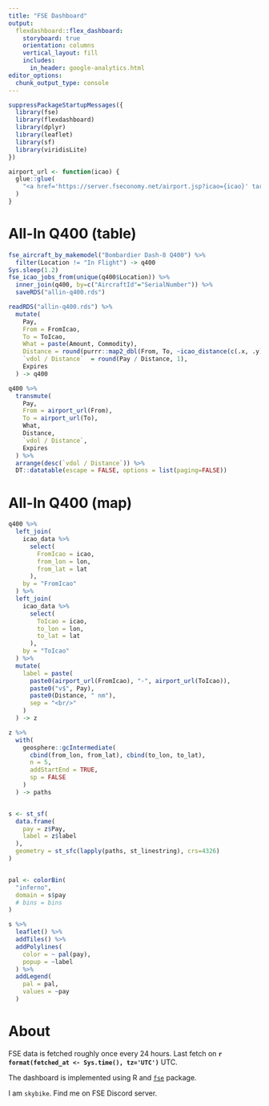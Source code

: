 ```yaml
---
title: "FSE Dashboard"
output: 
  flexdashboard::flex_dashboard:
    storyboard: true
    orientation: columns
    vertical_layout: fill
    includes:
      in_header: google-analytics.html
editor_options: 
  chunk_output_type: console
---
```


```r
suppressPackageStartupMessages({
  library(fse)
  library(flexdashboard)
  library(dplyr)
  library(leaflet)
  library(sf)
  library(viridisLite)
})

airport_url <- function(icao) {
  glue::glue(
    "<a href='https://server.fseconomy.net/airport.jsp?icao={icao}' target='_blank'>{icao}</a>"
  )
}
```
























# All-In Q400 (table)

```r
fse_aircraft_by_makemodel("Bombardier Dash-8 Q400") %>%
  filter(Location != "In Flight") -> q400
Sys.sleep(1.2)
fse_icao_jobs_from(unique(q400$Location)) %>%
  inner_join(q400, by=c("AircraftId"="SerialNumber")) %>%
  saveRDS("allin-q400.rds")
```

```r
readRDS("allin-q400.rds") %>%
  mutate(
    Pay,
    From = FromIcao, 
    To = ToIcao, 
    What = paste(Amount, Commodity),
    Distance = round(purrr::map2_dbl(From, To, ~icao_distance(c(.x, .y)))),
    `vdol / Distance`  = round(Pay / Distance, 1),
    Expires
  ) -> q400
```

```r
q400 %>%
  transmute(
    Pay,
    From = airport_url(From), 
    To = airport_url(To), 
    What,
    Distance,
    `vdol / Distance`,
    Expires
  ) %>%
  arrange(desc(`vdol / Distance`)) %>%
  DT::datatable(escape = FALSE, options = list(paging=FALSE))
```







# All-In Q400 (map)

```r
q400 %>%
  left_join(
    icao_data %>%
      select(
        FromIcao = icao,
        from_lon = lon,
        from_lat = lat
      ),
    by = "FromIcao"
  ) %>%
  left_join(
    icao_data %>%
      select(
        ToIcao = icao,
        to_lon = lon,
        to_lat = lat
      ),
    by = "ToIcao"
  ) %>%
  mutate(
    label = paste(
      paste0(airport_url(FromIcao), "-", airport_url(ToIcao)),
      paste0("v$", Pay),
      paste0(Distance, " nm"),
      sep = "<br/>"
    )
  ) -> z

z %>%
  with(
    geosphere::gcIntermediate(
      cbind(from_lon, from_lat), cbind(to_lon, to_lat),
      n = 5,
      addStartEnd = TRUE,
      sp = FALSE
    )
  ) -> paths


s <- st_sf(
  data.frame(
    pay = z$Pay, 
    label = z$label
  ), 
  geometry = st_sfc(lapply(paths, st_linestring), crs=4326)
)


pal <- colorBin(
  "inferno", 
  domain = s$pay
  # bins = bins
)

s %>%
  leaflet() %>%
  addTiles() %>%
  addPolylines(
    color = ~ pal(pay),
    popup = ~label
  ) %>%
  addLegend(
    pal = pal,
    values = ~pay
  )
```










# About

FSE data is fetched roughly once every 24 hours. Last fetch on **`r format(fetched_at <- Sys.time(), tz='UTC')`** UTC.

The dashboard is implemented using R and [`fse`](https://github.com/rfse/fse) package.

I am `skybike`. Find me on FSE Discord server.
